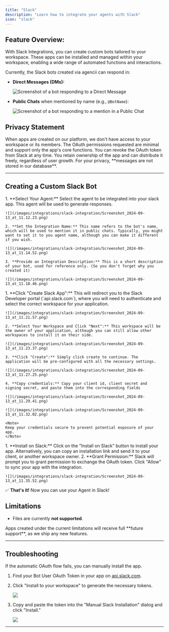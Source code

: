 ```yaml
---
title: "Slack"
description: "Learn how to integrate your agents with Slack"
icon: "slack"
---
```


## **Feature Overview:**

With Slack Integrations, you can create custom bots tailored to your workspace. These apps can be installed and managed within your workspace, enabling a wide range of automated functions and interactions.

Currently, the Slack bots created via agencii can respond in:

- **Direct Messages (DMs):**

    ![Screenshot of a bot responding to a Direct Message](/images/integrations/slack-integration/Screenshot_2024-09-13_at_10.33.06.png)

- **Public Chats** when mentioned by name (e.g., `@BotName`):

    ![Screenshot of a bot responding to a mention in a Public Chat](/images/integrations/slack-integration/Screenshot_2024-09-13_at_10.55.36.png)

## Privacy Statement

<Tip>
When apps are created on our platform, we don't have access to your workspace or its members. The OAuth permissions requested are minimal and support only the app's core functions. You can revoke the OAuth token from Slack at any time. You retain ownership of the app and can distribute it freely, regardless of user growth. For your privacy, **messages are not stored in our database**.
</Tip>

---

## **Creating a Custom Slack Bot**

<Steps>
  <Step title="Provide Basic Details">
    1. **Select Your Agent:** Select the agent to be integrated into your slack app. This agent will be used to generate responses.

    ![](/images/integrations/slack-integration/Screenshot_2024-09-13_at_11.12.23.png)

    2. **Set the Integration Name:** This name refers to the bot's name, which will be used to mention it in public chats. Typically, you might want to set it to you agent name, although you can make it different if you wish.

    ![](/images/integrations/slack-integration/Screenshot_2024-09-13_at_11.14.52.png)

    3. **Provide an Integration Description:** This is a short description of your bot, used for reference only. (So you don't forget why you created it)

    ![](/images/integrations/slack-integration/Screenshot_2024-09-13_at_11.18.46.png)
  </Step>

  <Step title="Create a Slack App">
    1. **Click "Create Slack App":** This will redirect you to the Slack Developer portal (`api.slack.com`), where you will need to authenticate and select the correct workspace for your application.

    ![](/images/integrations/slack-integration/Screenshot_2024-09-13_at_11.21.57.png)

    2. **Select Your Workspace and Click "Next":** This workspace will be the owner of your application, although you can still allow other workspaces to install it on their side.

    ![](/images/integrations/slack-integration/Screenshot_2024-09-13_at_11.23.37.png)

    3. **Click "Create":** Simply click create to continue. The application will be pre-configured with all the necessary settings.

    ![](/images/integrations/slack-integration/Screenshot_2024-09-13_at_11.27.25.png)

    4. **Copy credentials:** Copy your client id, client secret and signing secret, and paste them into the corresponding fields

    ![](/images/integrations/slack-integration/Screenshot_2024-09-13_at_11.29.41.png)

    ![](/images/integrations/slack-integration/Screenshot_2024-09-13_at_11.32.02.png)

    <Note>
    Keep your credentials secure to prevent potential exposure of your app.
    </Note>
  </Step>

  <Step title="Finish Your Installation">
    1. **Install on Slack:** Click on the "Install on Slack" button to install your app.
        <Tip>
        Alternatively, you can copy an installation link and send it to your client, or another workspace owner.
        </Tip>
    2. **Grant Permission:** Slack will prompt you to grant permission to exchange the OAuth token. Click "Allow" to sync your app with the integration.

    ![](/images/integrations/slack-integration/Screenshot_2024-09-13_at_11.35.52.png)
  </Step>
</Steps>

✅ **That's it!** Now you can use your Agent in Slack!

## Limitations

- Files are currently **not supported**.

<Tip>
Apps created under the current limitations will receive full **future support**, as we ship any new features.
</Tip>

---

## **Troubleshooting**

If the automatic OAuth flow fails, you can manually install the app.

1. Find your Bot User OAuth Token in your app on [api.slack.com](https://api.slack.com/).
2. Click "Install to your workspace" to generate the necessary tokens.

    ![](/images/integrations/slack-integration/Screenshot_2024-09-13_at_11.37.28.png)

3. Copy and paste the token into the "Manual Slack Installation" dialog and click "Install."

    ![](/images/integrations/slack-integration/Screenshot_2024-09-13_at_12.33.54.png)


---
